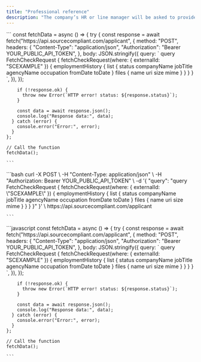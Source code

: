 ```yaml
---
title: "Professional reference"
description: "The company’s HR or line manager will be asked to provide a reference. Formal records, from HM Revenue and Customs (HMRC) or employment contracts, may be used when necessary."
---
```


<Tabs>
  <Tab title="GraphQL">
    ```
    const fetchData = async () => {
      try {
        const response = await fetch("https://api.sourcecompliant.com/applicant", {
          method: "POST",
          headers: {
            "Content-Type": "application/json",
            "Authorization": "Bearer YOUR_PUBLIC_API_TOKEN",
          },
          body: JSON.stringify({
            query: `
              query FetchCheckRequest {
                fetchCheckRequest(where: { externalId: "SCEXAMPLE" }) {
                  employmentHistory {
                    list {
                      status
                      companyName
                      jobTitle
                      agencyName
                      occupation
                      fromDate
                      toDate
                    }
                    files {
                      name
                      uri
                      size
                      mime
                    }
                  }
                }
              }
            `,
          }),
        });
    
        if (!response.ok) {
          throw new Error(`HTTP error! status: ${response.status}`);
        }
    
        const data = await response.json();
        console.log("Response data:", data);
      } catch (error) {
        console.error("Error:", error);
      }
    };
    
    // Call the function
    fetchData();
    
    ```
  </Tab>
  <Tab title="cURL">
    ```bash
    curl -X POST \
         -H "Content-Type: application/json" \
         -H "Authorization: Bearer YOUR_PUBLIC_API_TOKEN" \
         -d '{
           "query": "query FetchCheckRequest { 
             fetchCheckRequest(where: { externalId: \"SCEXAMPLE\" }) { 
               employmentHistory { 
                 list { 
                   status 
                   companyName 
                   jobTitle 
                   agencyName 
                   occupation 
                   fromDate 
                   toDate 
                 } 
                 files { 
                   name 
                   uri 
                   size 
                   mime 
                 } 
               } 
             } 
           }"
         }' \
         https://api.sourcecompliant.com/applicant
    
    ```
  </Tab>
  <Tab title="Javascript">
    ```javascript
    const fetchData = async () => {
      try {
        const response = await fetch("https://api.sourcecompliant.com/applicant", {
          method: "POST",
          headers: {
            "Content-Type": "application/json",
            "Authorization": "Bearer YOUR_PUBLIC_API_TOKEN",
          },
          body: JSON.stringify({
            query: `
              query FetchCheckRequest {
                fetchCheckRequest(where: { externalId: "SCEXAMPLE" }) {
                  employmentHistory {
                    list {
                      status
                      companyName
                      jobTitle
                      agencyName
                      occupation
                      fromDate
                      toDate
                    }
                    files {
                      name
                      uri
                      size
                      mime
                    }
                  }
                }
              }
            `,
          }),
        });
    
        if (!response.ok) {
          throw new Error(`HTTP error! status: ${response.status}`);
        }
    
        const data = await response.json();
        console.log("Response data:", data);
      } catch (error) {
        console.error("Error:", error);
      }
    };
    
    // Call the function
    fetchData();
    
    ```
  </Tab>
</Tabs>